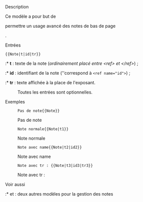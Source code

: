;Description

Ce modèle a pour but de <section begin=description />permettre un usage avancé des notes de bas de page<section end=description />.

;Entrées
<pre>{{Note|t|id|tr}}</pre>

:* '''t''' : texte de la note (''ordinairement placé entre <nowiki><ref></nowiki> et <nowiki></ref></nowiki>'') ;
:* '''id''' : identifiant de la note (''correspond à <code><nowiki><ref name="id"></nowiki></code>) ;
:* '''tr''' : texte affichée à la place de l'exposant.

: Toutes les entrées sont optionnelles.

;Exemples
:<pre>Pas de note{{Note}}</pre>
:Pas de note{{Note}}


:<pre>Note normale{{Note|t1}}</pre>
:Note normale{{Note|t1}}


:<pre>Note avec name{{Note|t2|id2}}</pre>
:Note avec name{{Note|t2|id2}}


:<pre>Note avec tr : {{Note|t3|id3|tr3}}</pre>
:Note avec tr : {{Note|t3|id3|tr3}}



;Voir aussi
:* {{m|Refa}} et {{m|Refl}} : deux autres modèles pour la gestion des notes
